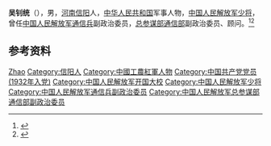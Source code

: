 '''吴钊统'''（{{bd|1913年||1991年}}），男，[[河南|河南]][[信阳|信阳]]人，[[中华人民共和国|中华人民共和国]]军事人物，[[中国人民解放军少将|中国人民解放军少将]]，曾任[[中国人民解放军通信兵|中国人民解放军通信兵]]副政治委员，[[中国人民解放军总参谋部通信部|总参谋部通信部]]副政治委员、顾问。<ref>{{Cite book|title=中国抗日战争人物大词典|author=刘景泉主编; 沈久泉, 王凯捷, 李卓副主编|publisher=天津大学出版社|year=1999|isbn=|location=|pages=}}</ref><ref>{{Cite book|title=中华军事人物大辞典|author=吴如蒿著; 陈策才, 张光彩, 赵功德等副主编|publisher=新华出版社|year=1989|isbn=|location=北京|pages=}}</ref>

== 参考资料 ==
{{reflist}}

{{中国人物小作品}}

{{Authority control}}
{{DEFAULTSORT:Wu吴}}
[[Category:吴姓|Zhao]]
[[Category:信阳人|Category:信阳人]]
[[Category:中國工農紅軍人物|Category:中國工農紅軍人物]]
[[Category:中国共产党党员_(1932年入党)|Category:中国共产党党员 (1932年入党)]]
[[Category:中国人民解放军开国大校|Category:中国人民解放军开国大校]]
[[Category:中国人民解放军少将|Category:中国人民解放军少将]]
[[Category:中国人民解放军通信兵副政治委员|Category:中国人民解放军通信兵副政治委员]]
[[Category:中国人民解放军总参谋部通信部副政治委员|Category:中国人民解放军总参谋部通信部副政治委员]]